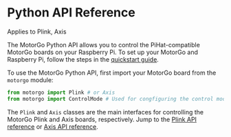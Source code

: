 
# Python API Reference

<Callout type="info" emoji="🤖">
    Applies to Plink, Axis
</Callout>

The MotorGo Python API allows you to control the PiHat-compatible MotorGo boards on your Raspberry Pi. To set up your MotorGo and Raspberry Pi, follow the steps in the [quickstart guide](/pihat_mode/quickstart).

To use the MotorGo Python API, first import your MotorGo board from the `motorgo` module:

```python filename="python"
from motorgo import Plink # or Axis
from motorgo import ControlMode # Used for congfiguring the control mode for the motors
```

The `Plink` and `Axis` classes are the main interfaces for controlling the MotorGo Plink and Axis boards, respectively. Jump to the [Plink API reference](/python_api_reference/plink) or [Axis API reference](/python_api_reference/axis).